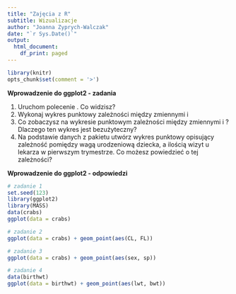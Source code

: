 ```yaml
---
title: "Zajęcia z R"
subtitle: Wizualizacje
author: "Joanna Zyprych-Walczak"
date: "`r Sys.Date()`"
output:
  html_document:
    df_print: paged
---
```


```r
library(knitr)
opts_chunk$set(comment = '>')
```

**Wprowadzenie do ggplot2 - zadania**

1. Uruchom polecenie \texttt{ggplot(data = crabs)}. Co widzisz?
2. Wykonaj wykres punktowy zależności między zmiennymi \texttt{CL} i \texttt{FL.}
3. Co zobaczysz na wykresie punktowym zależności między zmiennymi \texttt{sex} i \texttt{sp}? Dlaczego ten wykres jest bezużyteczny?
4. Na podstawie danych \texttt{birthwt} z pakietu \texttt{MASS} utwórz wykres punktowy opisujący zależność pomiędzy wagą urodzeniową dziecka, a ilością wizyt u lekarza w pierwszym trymestrze. Co możesz powiedzieć o tej zależności?

**Wprowadzenie do ggplot2 - odpowiedzi**

```r
# zadanie 1
set.seed(123)
library(ggplot2)
library(MASS)
data(crabs)
ggplot(data = crabs)

# zadanie 2
ggplot(data = crabs) + geom_point(aes(CL, FL))

# zadanie 3
ggplot(data = crabs) + geom_point(aes(sex, sp))

# zadanie 4
data(birthwt)
ggplot(data = birthwt) + geom_point(aes(lwt, bwt))



```
